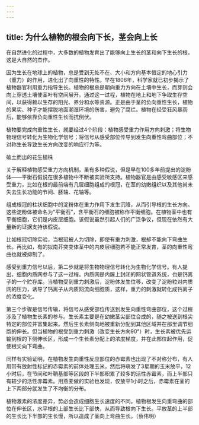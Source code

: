 ```yaml
---
---
---
```

title: 为什么植物的根会向下长，茎会向上长
---




在自然进化的过程中，大多数的植物发育出了能够向上生长的茎和向下生长的根，这是大自然的杰作。

因为生长在地球上的植物，总是受到无处不在、大小和方向基本恒定的地心引力（重力）的作用，进化出了向重性的特性。早在1806年，科学家就已初步揭示了植物器官利用重力指导生长。植物的根总是朝向重力方向在土壤中生长，而芽则会向上穿透土壤使茎叶有空间展开。通过这一过程，植物在地上和地下争取生存空间，以获得赖以生存的阳光、养分和水等资源。正是由于茎的负向重性生长，植物的果实、种子才能摆脱地面潮湿环境的伤害，避免了腐烂。植物在经受狂风暴雨后，能够依靠负向重性生长而抗倒伏。

植物要完成向重性生长，就要经过4个阶段：植物感受重力作用方向刺激；将生物物理信号转化为生物化学信号；将信号从感受部位传导到发生向重性弯曲部位；不对称生长导致生长方向改变的响应行为等。

破土而出的花生植株



关于解释植物感受重力方向机制，虽有多种假说，但是早在100多年前提出的淀粉体——平衡石假说在很多植物中不断被实验所支持。植物器官是由感受敏感区来感受重力，比如在根的最前端有几层细胞组成的根冠，在茎的幼嫩组织以及其他尚未失去生长功能的节间、胚轴、花轴等。

组成根冠的柱状细胞中的淀粉体在重力作用下发生沉降，从而引导根的生长方向。这些淀粉体被命名为“平衡石”，含平衡石的细胞被称作平衡细胞。在植物茎中也有平衡细胞，它们是内皮层细胞。该假说虽然引起人们的广泛争议，但现在依然有大量新的证据支持该假说。

比如根冠切除实验，当根冠被人为切除，即使有重力刺激，根却不能向下弯曲生长。再比如，有的拟南芥突变体茎中的内皮层细胞若不能正常发育，茎的向重性弯曲也就被抑制了。

感受到重力信号以后，第二步就是将生物物理信号转化为生物化学信号。有人提出，细胞内质网参与了这一过程。内质网是内膜上封闭的网状管道系统，也是钙离子的一个贮存库。当植物受到重力刺激后，淀粉体发生位移，改变了淀粉粒对内质网的压力，诱导了钙离子从内质网流向细胞质，这样，重力的刺激就转化成钙离子的浓度变化。

第三个步骤是信号传输，将信号从感受部位传送到发生向重性弯曲部位，这个过程涉及了植物生长素的参与。生长素主要是在幼嫩茎尖部位合成的，随之被送到根尖特定的部位并富集起来。然后生长素侧向地被重新分配到其他区域并在那里调节细胞的伸长。但当植物的根受到重力刺激（改变生长方向90°）时，生长素被优先运输到根的下侧伸长区，形成一个生长素分配上的浓度梯度，并在此部位起作用，促使根尖向下弯曲。

同样有实验证明，在植物发生向重性反应部位的赤霉素也出现了不对称分布，有人用带有放射性标记的赤霉素的前体处理玉米，然后将萌发了3星期的玉米放平，12小时后，在节间和叶鞘基部等区段的下半部积累了较多的活性赤霉素，而上半部只有较少的活性赤霉素。用燕麦做的实验也发现，仅放平1小时之后，赤霉素在茎的上下两部分就发生了不均衡的分布。

植物激素的浓度差异，势必会造成细胞生长速度的不同。植物根发生向重弯曲的部位在伸长区，水平根的上部生长比下部快，从而导致根向下生长。平放茎的上半部的生长比下半部的生长慢，所以造成了茎向上弯曲生长。（蔡伟明）